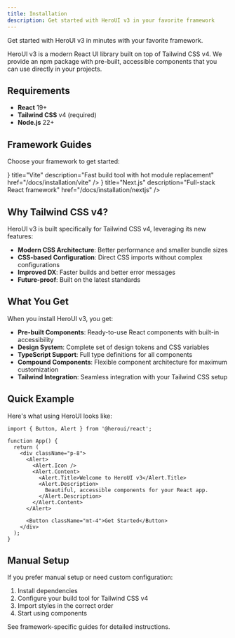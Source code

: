 ```yaml
---
title: Installation
description: Get started with HeroUI v3 in your favorite framework
---
```


Get started with HeroUI v3 in minutes with your favorite framework.

HeroUI v3 is a modern React UI library built on top of Tailwind CSS v4. We provide an npm package with pre-built, accessible components that you can use directly in your projects.

## Requirements

- **React** 19+
- **Tailwind CSS** v4 (required)
- **Node.js** 22+

## Framework Guides

Choose your framework to get started:

<Cards>
  <Card
    icon={<Icon icon="logos:vitejs" />}
    title="Vite"
    description="Fast build tool with hot module replacement"
    href="/docs/installation/vite"
  />
  <Card
    icon={<Icon icon="logos:nextjs" />}
    title="Next.js"
    description="Full-stack React framework"
    href="/docs/installation/nextjs"
  />
</Cards>

## Why Tailwind CSS v4?

HeroUI v3 is built specifically for Tailwind CSS v4, leveraging its new features:

- **Modern CSS Architecture**: Better performance and smaller bundle sizes
- **CSS-based Configuration**: Direct CSS imports without complex configurations
- **Improved DX**: Faster builds and better error messages
- **Future-proof**: Built on the latest standards

## What You Get

When you install HeroUI v3, you get:

- **Pre-built Components**: Ready-to-use React components with built-in accessibility
- **Design System**: Complete set of design tokens and CSS variables
- **TypeScript Support**: Full type definitions for all components
- **Compound Components**: Flexible component architecture for maximum customization
- **Tailwind Integration**: Seamless integration with your Tailwind CSS setup

## Quick Example

Here's what using HeroUI looks like:

```tsx
import { Button, Alert } from '@heroui/react';

function App() {
  return (
    <div className="p-8">
      <Alert>
        <Alert.Icon />
        <Alert.Content>
          <Alert.Title>Welcome to HeroUI v3</Alert.Title>
          <Alert.Description>
            Beautiful, accessible components for your React app.
          </Alert.Description>
        </Alert.Content>
      </Alert>
      
      <Button className="mt-4">Get Started</Button>
    </div>
  );
}
```

## Manual Setup

If you prefer manual setup or need custom configuration:

1. Install dependencies
2. Configure your build tool for Tailwind CSS v4
3. Import styles in the correct order
4. Start using components

See framework-specific guides for detailed instructions.